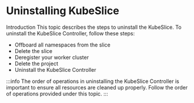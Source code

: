 # Uninstalling KubeSlice

Introduction
This topic describes the steps to uninstall the KubeSlice. To uninstall the KubeSlice 
Controller, follow these steps:

* Offboard all namespaces from the slice
* Delete the slice
* Deregister your worker cluster
* Delete the project
* Uninstall the KubeSlice Controller

:::info
The order of operations in uninstalling the KubeSlice Controller is important to ensure 
all resources are cleaned up properly. Follow the order of operations provided under 
this topic.
:::
